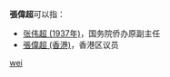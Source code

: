 '''張偉超'''可以指：
* [[张伟超_(1937年)|张伟超 (1937年)]]，国务院侨办原副主任
* [[張偉超_(香港)|張偉超 (香港)]]，香港区议员

{{disambig}}

[[Category:三字张姓人名消歧义|wei]]